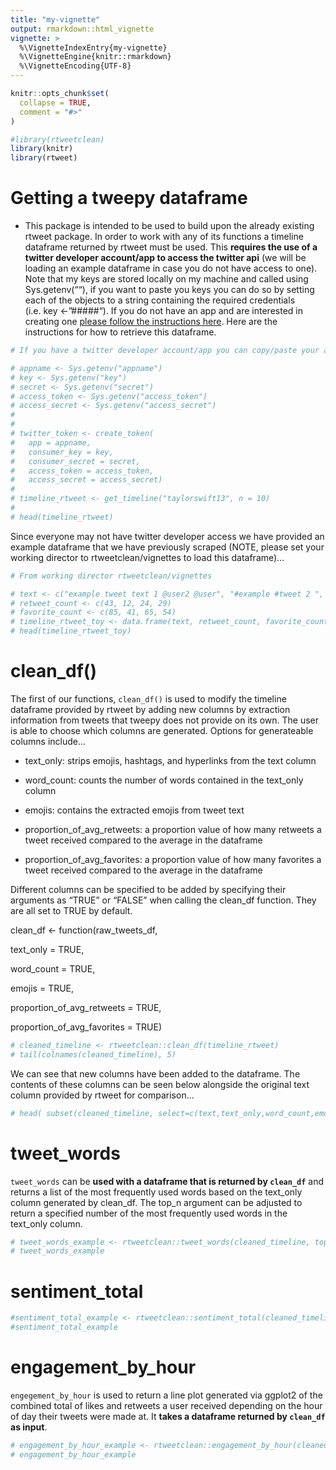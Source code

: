 ```yaml
---
title: "my-vignette"
output: rmarkdown::html_vignette
vignette: >
  %\VignetteIndexEntry{my-vignette}
  %\VignetteEngine{knitr::rmarkdown}
  %\VignetteEncoding{UTF-8}
---
```


```r
knitr::opts_chunk$set(
  collapse = TRUE,
  comment = "#>"
)
```

```r
#library(rtweetclean)
library(knitr)
library(rtweet)
```

# Getting a tweepy dataframe

-   This package is intended to be used to build upon the already existing rtweet package. In order to work with any of its functions a timeline dataframe returned by rtweet must be used. This **requires the use of a twitter developer account/app to access the twitter api** (we will be loading an example dataframe in case you do not have access to one). Note that my keys are stored locally on my machine and called using Sys.getenv(""), if you want to paste you keys you can do so by setting each of the objects to a string containing the required credentials (i.e. key \<- "\#\#\#\#\#"). If you do not have an app and are interested in creating one [please follow the instructions here](https://cran.r-project.org/web/packages/rtweet/vignettes/auth.html). Here are the instructions for how to retrieve this dataframe.

```r
# If you have a twitter developer account/app you can copy/paste your access information in place of my Sys.getenv("") functions

# appname <- Sys.getenv("appname")
# key <- Sys.getenv("key")
# secret <- Sys.getenv("secret")
# access_token <- Sys.getenv("access_token")
# access_secret <- Sys.getenv("access_secret")
# 
# 
# twitter_token <- create_token(
#   app = appname,
#   consumer_key = key,
#   consumer_secret = secret,
#   access_token = access_token,
#   access_secret = access_secret)
# 
# timeline_rtweet <- get_timeline("taylorswift13", n = 10)
# 
# head(timeline_rtweet)
```

Since everyone may not have twitter developer access we have provided an example dataframe that we have previously scraped (NOTE, please set your working director to rtweetclean/vignettes to load this dataframe)...

```r
# From working director rtweetclean/vignettes

# text <- c("example tweet text 1 @user2 @user", "#example #tweet 2 ", "example tweet 3 https://t.co/G4ziCaPond", "example tweet 4")
# retweet_count <- c(43, 12, 24, 29)
# favorite_count <- c(85, 41, 65, 54)
# timeline_rtweet_toy <- data.frame(text, retweet_count, favorite_count)
# head(timeline_rtweet_toy)
```

# clean\_df()

The first of our functions, `clean_df()` is used to modify the timeline dataframe provided by rtweet by adding new columns by extraction information from tweets that tweepy does not provide on its own. The user is able to choose which columns are generated. Options for generateable columns include...

-   text\_only: strips emojis, hashtags, and hyperlinks from the text column

-   word\_count: counts the number of words contained in the text\_only column

-   emojis: contains the extracted emojis from tweet text

-   proportion\_of\_avg\_retweets: a proportion value of how many retweets a tweet received compared to the average in the dataframe

-   proportion\_of\_avg\_favorites: a proportion value of how many favorites a tweet received compared to the average in the dataframe

Different columns can be specified to be added by specifying their arguments as "TRUE" or "FALSE" when calling the clean\_df function. They are all set to TRUE by default.

clean\_df \<- function(raw\_tweets\_df,

text\_only = TRUE,

word\_count = TRUE,

emojis = TRUE,

proportion\_of\_avg\_retweets = TRUE,

proportion\_of\_avg\_favorites = TRUE)

```r
# cleaned_timeline <- rtweetclean::clean_df(timeline_rtweet)
# tail(colnames(cleaned_timeline), 5)
```

We can see that new columns have been added to the dataframe. The contents of these columns can be seen below alongside the original text column provided by rtweet for comparison...

```r
# head( subset(cleaned_timeline, select=c(text,text_only,word_count,emojis, prptn_rts_vs_avg, prptn_favorites_vs_avg)),5)
```

# tweet\_words

`tweet_words` can be **used with a dataframe that is returned by `clean_df`** and returns a list of the most frequently used words based on the text\_only column generated by clean\_df. The top\_n argument can be adjusted to return a specified number of the most frequently used words in the text\_only column.

```r
# tweet_words_example <- rtweetclean::tweet_words(cleaned_timeline, top_n=5)
# tweet_words_example
```

# sentiment\_total

```r
#sentiment_total_example <- rtweetclean::sentiment_total(cleaned_timeline, drop_sentiment = FALSE)
#sentiment_total_example
```

# engagement\_by\_hour

`engegement_by_hour` is used to return a line plot generated via ggplot2 of the combined total of likes and retweets a user received depending on the hour of day their tweets were made at. It **takes a dataframe returned by `clean_df` as input**.

```r
# engagement_by_hour_example <- rtweetclean::engagement_by_hour(cleaned_timeline)
# engagement_by_hour_example
```
